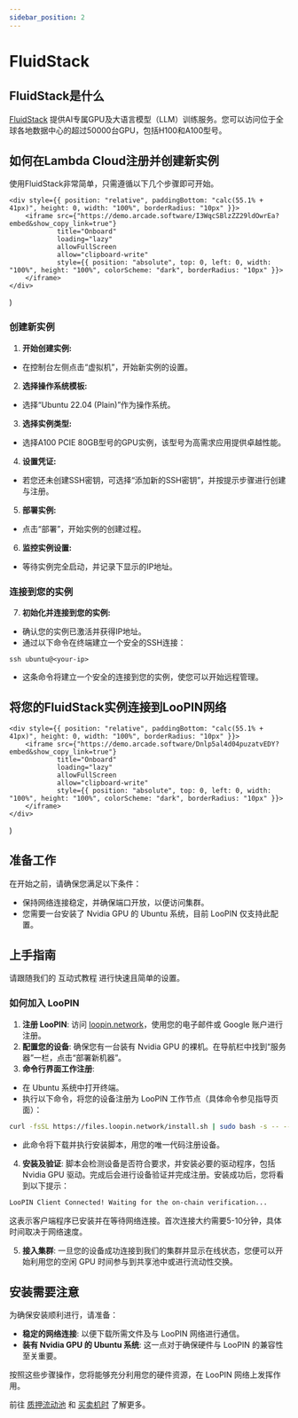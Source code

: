 ```yaml
---
sidebar_position: 2
---
```


# FluidStack

## FluidStack是什么

[FluidStack](https://console.fluidstack.io) 提供AI专属GPU及大语言模型（LLM）训练服务。您可以访问位于全球各地数据中心的超过50000台GPU，包括H100和A100型号。

## 如何在Lambda Cloud注册并创建新实例

使用FluidStack非常简单，只需遵循以下几个步骤即可开始。

    <div style={{ position: "relative", paddingBottom: "calc(55.1% + 41px)", height: 0, width: "100%", borderRadius: "10px" }}>
        <iframe src={"https://demo.arcade.software/I3WqcSBlzZZ29ldOwrEa?embed&show_copy_link=true"}
                title="Onboard"
                loading="lazy"
                allowFullScreen
                allow="clipboard-write"
                style={{ position: "absolute", top: 0, left: 0, width: "100%", height: "100%", colorScheme: "dark", borderRadius: "10px" }}>
        </iframe>
    </div>
)

<ArcadeFluidStack/>

### 创建新实例

1. **开始创建实例:**
- 在控制台左侧点击“虚拟机”，开始新实例的设置。
2. **选择操作系统模板:**
- 选择“Ubuntu 22.04 (Plain)”作为操作系统。
3. **选择实例类型:**
- 选择A100 PCIE 80GB型号的GPU实例，该型号为高需求应用提供卓越性能。
4. **设置凭证:**
- 若您还未创建SSH密钥，可选择“添加新的SSH密钥”，并按提示步骤进行创建与注册。
5. **部署实例:**
- 点击“部署”，开始实例的创建过程。

6. **监控实例设置:**
- 等待实例完全启动，并记录下显示的IP地址。

### 连接到您的实例

7. **初始化并连接到您的实例:**
- 确认您的实例已激活并获得IP地址。
- 通过以下命令在终端建立一个安全的SSH连接：
```
ssh ubuntu@<your-ip>
   ```
- 这条命令将建立一个安全的连接到您的实例，使您可以开始远程管理。

## 将您的FluidStack实例连接到LooPIN网络

    <div style={{ position: "relative", paddingBottom: "calc(55.1% + 41px)", height: 0, width: "100%", borderRadius: "10px" }}>
        <iframe src={"https://demo.arcade.software/Dnlp5al4d04puzatvEDY?embed&show_copy_link=true"}
                title="Onboard"
                loading="lazy"
                allowFullScreen
                allow="clipboard-write"
                style={{ position: "absolute", top: 0, left: 0, width: "100%", height: "100%", colorScheme: "dark", borderRadius: "10px" }}>
        </iframe>
    </div>
)

<ArcadeOnboard/>

## 准备工作

在开始之前，请确保您满足以下条件：

- 保持网络连接稳定，并确保端口开放，以便访问集群。
- 您需要一台安装了 Nvidia GPU 的 Ubuntu 系统，目前 LooPIN 仅支持此配置。

## 上手指南

请跟随我们的 互动式教程 进行快速且简单的设置。

### 如何加入 LooPIN

1. **注册 LooPIN**: 访问 [loopin.network](https://loopin.network)，使用您的电子邮件或 Google 账户进行注册。
2. **配置您的设备**: 确保您有一台装有 Nvidia GPU 的裸机。在导航栏中找到“服务器”一栏，点击“部署新机器”。
3. **命令行界面工作注册**:
 - 在 Ubuntu 系统中打开终端。
 - 执行以下命令，将您的设备注册为 LooPIN 工作节点（具体命令参见指导页面）：
```bash
curl -fsSL https://files.loopin.network/install.sh | sudo bash -s -- --code <your-unique-code>
```
 - 此命令将下载并执行安装脚本，用您的唯一代码注册设备。
4. **安装及验证**: 脚本会检测设备是否符合要求，并安装必要的驱动程序，包括 Nvidia GPU 驱动。完成后会进行设备验证并完成注册。安装成功后，您将看到以下提示：
```bash
LooPIN Client Connected! Waiting for the on-chain verification...
```
这表示客户端程序已安装并在等待网络连接。首次连接大约需要5-10分钟，具体时间取决于网络速度。

5. **接入集群**: 一旦您的设备成功连接到我们的集群并显示在线状态，您便可以开始利用您的空闲 GPU 时间参与到共享池中或进行流动性交换。

## 安装需要注意

为确保安装顺利进行，请准备：

- **稳定的网络连接**: 以便下载所需文件及与 LooPIN 网络进行通信。
- **装有 Nvidia GPU 的 Ubuntu 系统**: 这一点对于确保硬件与 LooPIN 的兼容性至关重要。

按照这些步骤操作，您将能够充分利用您的硬件资源，在 LooPIN 网络上发挥作用。

前往 [质押流动池](docs/quick-start/liquidity.mdx) 和 [买卖机时](docs/quick-start/swap.mdx) 了解更多。